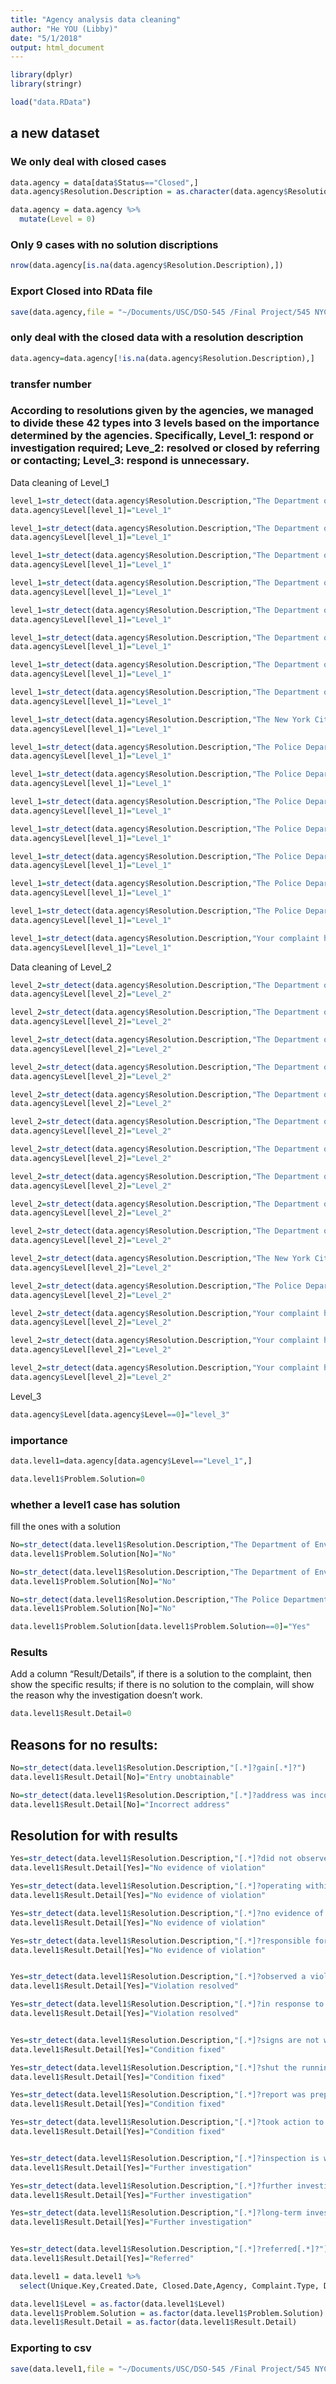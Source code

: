 ```yaml
---
title: "Agency analysis data cleaning"
author: "He YOU (Libby)"
date: "5/1/2018"
output: html_document
---
```


```r
library(dplyr)
library(stringr)
```


```r
load("data.RData")
```


## a new dataset
### We only deal with closed cases
```r
data.agency = data[data$Status=="Closed",]
data.agency$Resolution.Description = as.character(data.agency$Resolution.Description)
```

```r
data.agency = data.agency %>%
  mutate(Level = 0)
```

### Only 9 cases with no solution discriptions
```r
nrow(data.agency[is.na(data.agency$Resolution.Description),])
```
### Export Closed into RData file
```r
save(data.agency,file = "~/Documents/USC/DSO-545 /Final Project/545 NYC final/Closed.RData")
```


### only deal with the closed data with a resolution description
```r
data.agency=data.agency[!is.na(data.agency$Resolution.Description),]
```


### transfer number
### According to resolutions given by the agencies, we managed to divide these 42 types into 3 levels based on the importance determined by the agencies. Specifically, Level_1: respond or investigation required; Leve_2: resolved or closed by referring or contacting; Level_3: respond is unnecessary.
Data cleaning of Level_1
```r
level_1=str_detect(data.agency$Resolution.Description,"The Department of Environmental Protection attempted to inspect this complaint but[.*]?")
data.agency$Level[level_1]="Level_1"

level_1=str_detect(data.agency$Resolution.Description,"The Department of Environmental Protection attempted to investigate this complaint[.*]?")
data.agency$Level[level_1]="Level_1"

level_1=str_detect(data.agency$Resolution.Description,"The Department of Environmental Protection conducted an inspection and determined[.*]?")
data.agency$Level[level_1]="Level_1"

level_1=str_detect(data.agency$Resolution.Description,"The Department of Environmental Protection determined that an inspection is warranted[.*]?")
data.agency$Level[level_1]="Level_1"

level_1=str_detect(data.agency$Resolution.Description,"The Department of Environmental Protection did not observe a violation[.*]?")
data.agency$Level[level_1]="Level_1"

level_1=str_detect(data.agency$Resolution.Description,"The Department of Environmental Protection has inspected your complaint and determined that further investigation is required[.*]?")
data.agency$Level[level_1]="Level_1"

level_1=str_detect(data.agency$Resolution.Description,"The Department of Environmental Protection investigated this complaint[.*]?")
data.agency$Level[level_1]="Level_1"

level_1=str_detect(data.agency$Resolution.Description,"The Department of Environmental Protection observed a violation[.*]?")
data.agency$Level[level_1]="Level_1"

level_1=str_detect(data.agency$Resolution.Description,"The New York City Economic Development Corporation determined that the helicopter tour operator was operating within the limits[.*]?")
data.agency$Level[level_1]="Level_1"

level_1=str_detect(data.agency$Resolution.Description,"The Police Department issued a summons[.*]?")
data.agency$Level[level_1]="Level_1"

level_1=str_detect(data.agency$Resolution.Description,"The Police Department made an arrest[.*]?")
data.agency$Level[level_1]="Level_1"

level_1=str_detect(data.agency$Resolution.Description,"The Police Department responded and upon arrival those responsible for[.*]?")
data.agency$Level[level_1]="Level_1"

level_1=str_detect(data.agency$Resolution.Description,"The Police Department responded to the complaint and a report[.*]?")
data.agency$Level[level_1]="Level_1"

level_1=str_detect(data.agency$Resolution.Description,"The Police Department responded to the complaint and took action[.*]?")
data.agency$Level[level_1]="Level_1"

level_1=str_detect(data.agency$Resolution.Description,"The Police Department responded to the complaint and with the information available [.*]?")
data.agency$Level[level_1]="Level_1"

level_1=str_detect(data.agency$Resolution.Description,"The Police Department responded to the complaint but officers were unable to gain entry[.*]?")
data.agency$Level[level_1]="Level_1"

level_1=str_detect(data.agency$Resolution.Description,"Your complaint has been received by the Police Department and it has been determined that a long-term investigation[.*]?")
data.agency$Level[level_1]="Level_1"

```


Data cleaning of Level_2
```r
level_2=str_detect(data.agency$Resolution.Description,"The Department of Environmental Protection determined that an inspection is not warranted[.*]?")
data.agency$Level[level_2]="Level_2"

level_2=str_detect(data.agency$Resolution.Description,"The Department of Environmental Protection determined that this complaint is not under its jurisdiction and referred[.*]?")
data.agency$Level[level_2]="Level_2"

level_2=str_detect(data.agency$Resolution.Description,"The Department of Environmental Protection received a letter or phone call from the alleged dog owner[.*]?")
data.agency$Level[level_2]="Level_2"

level_2=str_detect(data.agency$Resolution.Description,"The Department of Environmental Protection requires an appointment[.*]?")
data.agency$Level[level_2]="Level_2"

level_2=str_detect(data.agency$Resolution.Description,"The Department of Environmental Protection requires contact with the complainant[.*]?")
data.agency$Level[level_2]="Level_2"

level_2=str_detect(data.agency$Resolution.Description,"The Department of Environmental Protection requires contact with the complainant[.*]?")
data.agency$Level[level_2]="Level_2"

level_2=str_detect(data.agency$Resolution.Description,"The Department of Environmental Protection researched this complaint[.*]?")
data.agency$Level[level_2]="Level_2"

level_2=str_detect(data.agency$Resolution.Description,"The Department of Environmental Protection resolved this complaint[.*]?")
data.agency$Level[level_2]="Level_2"

level_2=str_detect(data.agency$Resolution.Description,"The Department of Environmental Protection scheduled an inspection[.*]?")
data.agency$Level[level_2]="Level_2"

level_2=str_detect(data.agency$Resolution.Description,"The Department of Environmental Protection sent a letter to the complainant[.*]?")
data.agency$Level[level_2]="Level_2"

level_2=str_detect(data.agency$Resolution.Description,"The New York City Economic Development Corporation received your complaint. You did not provide enough information[.*]?")
data.agency$Level[level_2]="Level_2"

level_2=str_detect(data.agency$Resolution.Description,"The Police Department reviewed your complaint and provided additional information[.*]?")
data.agency$Level[level_2]="Level_2"

level_2=str_detect(data.agency$Resolution.Description,"Your complaint has been forwarded to the New York Police Department for a non-emergency response[.*]?")
data.agency$Level[level_2]="Level_2"

level_2=str_detect(data.agency$Resolution.Description,"Your complaint has been received by the Police Department and additional information[.*]?")
data.agency$Level[level_2]="Level_2"

level_2=str_detect(data.agency$Resolution.Description,"Your complaint has been submitted to the New York City Economic Development Corporation for further investigation[.*]?")
data.agency$Level[level_2]="Level_2"
```

Level_3
```r
data.agency$Level[data.agency$Level==0]="level_3"
```


### importance

```r
data.level1=data.agency[data.agency$Level=="Level_1",]
```


```r
data.level1$Problem.Solution=0
```

### whether a level1 case has solution

fill the ones with a solution
```r
No=str_detect(data.level1$Resolution.Description,"The Department of Environmental Protection attempted to inspect this complaint but[.*]?")
data.level1$Problem.Solution[No]="No"

No=str_detect(data.level1$Resolution.Description,"The Department of Environmental Protection attempted to investigate[.*]?")
data.level1$Problem.Solution[No]="No"

No=str_detect(data.level1$Resolution.Description,"The Police Department responded to the complaint but[.*]?")
data.level1$Problem.Solution[No]="No"
```

```r
data.level1$Problem.Solution[data.level1$Problem.Solution==0]="Yes"
```

### Results
Add a column "Result/Details", if there is a solution to the complaint, then show the specific results; if there is no solution to the complain, will show the reason why the investigation doesn't work.

```r
data.level1$Result.Detail=0
```

## Reasons for no results:

```r
No=str_detect(data.level1$Resolution.Description,"[.*]?gain[.*]?")
data.level1$Result.Detail[No]="Entry unobtainable"

No=str_detect(data.level1$Resolution.Description,"[.*]?address was incorrect[.*]?")
data.level1$Result.Detail[No]="Incorrect address"
```


## Resolution for with results
```r
Yes=str_detect(data.level1$Resolution.Description,"[.*]?did not observe a violation[.*]?")
data.level1$Result.Detail[Yes]="No evidence of violation"

Yes=str_detect(data.level1$Resolution.Description,"[.*]?operating within the limits[.*]?")
data.level1$Result.Detail[Yes]="No evidence of violation"

Yes=str_detect(data.level1$Resolution.Description,"[.*]?no evidence of the violation[.*]?")
data.level1$Result.Detail[Yes]="No evidence of violation"

Yes=str_detect(data.level1$Resolution.Description,"[.*]?responsible for the condition were gone[.*]?")
data.level1$Result.Detail[Yes]="No evidence of violation"


Yes=str_detect(data.level1$Resolution.Description,"[.*]?observed a violation[.*]?")
data.level1$Result.Detail[Yes]="Violation resolved"

Yes=str_detect(data.level1$Resolution.Description,"[.*]?in response to the complaint[.*]?")
data.level1$Result.Detail[Yes]="Violation resolved"


Yes=str_detect(data.level1$Resolution.Description,"[.*]?signs are not warranted[.*]?")
data.level1$Result.Detail[Yes]="Condition fixed"

Yes=str_detect(data.level1$Resolution.Description,"[.*]?shut the running hydrant[.*]?")
data.level1$Result.Detail[Yes]="Condition fixed"

Yes=str_detect(data.level1$Resolution.Description,"[.*]?report was prepared[.*]?")
data.level1$Result.Detail[Yes]="Condition fixed"

Yes=str_detect(data.level1$Resolution.Description,"[.*]?took action to fix the condition[.*]?")
data.level1$Result.Detail[Yes]="Condition fixed"


Yes=str_detect(data.level1$Resolution.Description,"[.*]?inspection is warranted to investigate[.*]?")
data.level1$Result.Detail[Yes]="Further investigation"

Yes=str_detect(data.level1$Resolution.Description,"[.*]?further investigation[.*]?")
data.level1$Result.Detail[Yes]="Further investigation"

Yes=str_detect(data.level1$Resolution.Description,"[.*]?long-term investigation[.*]?")
data.level1$Result.Detail[Yes]="Further investigation"


Yes=str_detect(data.level1$Resolution.Description,"[.*]?referred[.*]?")
data.level1$Result.Detail[Yes]="Referred"

```


```r
data.level1 = data.level1 %>%
  select(Unique.Key,Created.Date, Closed.Date,Agency, Complaint.Type, Descriptor,Status, Resolution.Description,Resolution.Action.Updated.Date, Latitude, Longitude,Complaint.SubType, Created.Month,Created.Weekday, Created.Time, Created.Hour, Date.Diff_day, Level,Problem.Solution, Result.Detail)
```


```r
data.level1$Level = as.factor(data.level1$Level)
data.level1$Problem.Solution = as.factor(data.level1$Problem.Solution)
data.level1$Result.Detail = as.factor(data.level1$Result.Detail)
```


### Exporting to csv
```r
save(data.level1,file = "~/Documents/USC/DSO-545 /Final Project/545 NYC final/level1.RData")

```

































